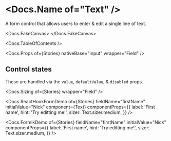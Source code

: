 


<Meta of={Stories} />

# <Docs.Name of="Text" />

A form control that allows users to enter & edit a single line of text.

<Docs.FakeCanvas>
  <Text placeholder="Type something!" sizer={Text.sizer.medium} />
</Docs.FakeCanvas>

<Docs.TableOfContents />

<Docs.Props of={Stories} nativeBase="input" wrapper="Field" />

## Control states

These are handled via the `value`, `defaultValue`, & `disabled` props.

<Canvas of={Stories.AllControlStates} sourceState="shown" />

<Docs.Sizing of={Stories} wrapper="Field" />

<Docs.ReactHookFormDemo
  of={Stories}
  fieldName="firstName"
  initialValue="Nick"
  component={Text}
  componentProps={{
    label: 'First name',
    hint: 'Try editting me!',
    sizer: Text.sizer.medium,
  }}
/>

<Docs.FormikDemo
  of={Stories}
  fieldName="firstName"
  initialValue="Nick"
  componentProps={{
    label: 'First name',
    hint: 'Try editting me!',
    sizer: Text.sizer.medium,
  }}
/>
